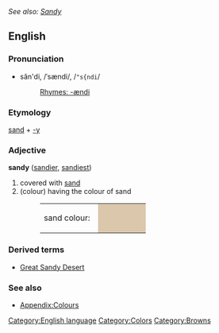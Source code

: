''See also: [[Sandy]]''
==English==
[[Category:English language]]
===Pronunciation===
*săn'di, /ˈsændi/, /<tt>"s{ndi</tt>/
*:[[Rhymes:English:-ændi|Rhymes: -ændi]]

===Etymology===
[[sand]] + [[-y]]

===Adjective===
'''sandy''' ([[sandier]], [[sandiest]])

#covered with [[sand]]
#(colour) having the colour of sand
#:<table><tr><td>sand colour: &nbsp;</td><td bgcolor="#DBC7AB" width="80">&nbsp; </td></tr></table>

===Derived terms===
*[[Great Sandy Desert]]

===See also===
*[[Wiktionary_Appendix:Colours|Appendix:Colours]]

[[Category:Colors]]
[[Category:Browns]]